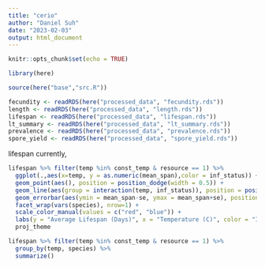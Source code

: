 ```yaml
---
title: "cerio"
author: "Daniel Suh"
date: "2023-02-03"
output: html_document
---
```


```r
knitr::opts_chunk$set(echo = TRUE)
```

```r
library(here)

source(here("base","src.R"))
```

```r
fecundity <- readRDS(here("processed_data", "fecundity.rds"))
length <- readRDS(here("processed_data", "length.rds"))
lifespan <- readRDS(here("processed_data", "lifespan.rds"))
lt_summary <- readRDS(here("processed_data", "lt_summary.rds"))
prevalence <- readRDS(here("processed_data", "prevalence.rds"))
spore_yield <- readRDS(here("processed_data", "spore_yield.rds"))
```

lifespan 
currently, 
```r
lifespan %>% filter(temp %in% const_temp & resource == 1) %>%
  ggplot(.,aes(x=temp, y = as.numeric(mean_span),color = inf_status)) + 
  geom_point(aes(), position = position_dodge(width = 0.5)) + 
  geom_line(aes(group = interaction(temp, inf_status)), position = position_dodge(width = 0.5)) +
  geom_errorbar(aes(ymin = mean_span-se, ymax = mean_span+se), position = position_dodge(width = 0.5)) +
  facet_wrap(vars(species), nrow=1) +
  scale_color_manual(values = c("red", "blue")) + 
  labs(y = "Average Lifespan (Days)", x = "Temperature (C)", color = "Infection\nStatus" ) +
  proj_theme

lifespan %>% filter(temp %in% const_temp & resource == 1) %>% 
  group_by(temp, species) %>% 
  summarize()
```


